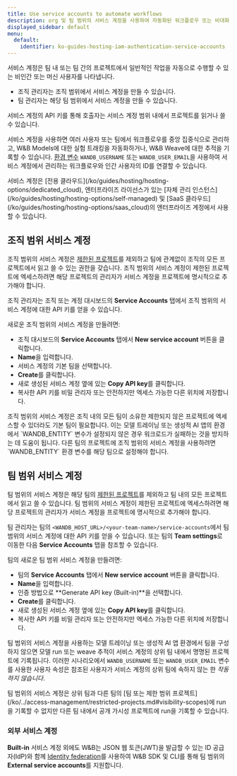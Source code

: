 ---
title: Use service accounts to automate workflows
description: org 및 팀 범위의 서비스 계정을 사용하여 자동화된 워크플로우 또는 비대화형 워크플로우를 관리하세요.
displayed_sidebar: default
menu:
  default:
    identifier: ko-guides-hosting-iam-authentication-service-accounts
---

서비스 계정은 팀 내 또는 팀 간의 프로젝트에서 일반적인 작업을 자동으로 수행할 수 있는 비인간 또는 머신 사용자를 나타냅니다.

- 조직 관리자는 조직 범위에서 서비스 계정을 만들 수 있습니다.
- 팀 관리자는 해당 팀 범위에서 서비스 계정을 만들 수 있습니다.

서비스 계정의 API 키를 통해 호출자는 서비스 계정 범위 내에서 프로젝트를 읽거나 쓸 수 있습니다.

서비스 계정을 사용하면 여러 사용자 또는 팀에서 워크플로우를 중앙 집중식으로 관리하고, W&B Models에 대한 실험 트래킹을 자동화하거나, W&B Weave에 대한 추적을 기록할 수 있습니다. [환경 변수](/ko/guides/models/track/environment-variables) `WANDB_USERNAME` 또는 `WANDB_USER_EMAIL`을 사용하여 서비스 계정에서 관리하는 워크플로우와 인간 사용자의 ID를 연결할 수 있습니다.

<Note>
서비스 계정은 [전용 클라우드](/ko/guides/hosting/hosting-options/dedicated_cloud), 엔터프라이즈 라이선스가 있는 [자체 관리 인스턴스](/ko/guides/hosting/hosting-options/self-managed) 및 [SaaS 클라우드](/ko/guides/hosting/hosting-options/saas_cloud)의 엔터프라이즈 계정에서 사용할 수 있습니다.
</Note>

## 조직 범위 서비스 계정

조직 범위의 서비스 계정은 [제한된 프로젝트](/ko/../access-management/restricted-projects.md#visibility-scopes)를 제외하고 팀에 관계없이 조직의 모든 프로젝트에서 읽고 쓸 수 있는 권한을 갖습니다. 조직 범위의 서비스 계정이 제한된 프로젝트에 엑세스하려면 해당 프로젝트의 관리자가 서비스 계정을 프로젝트에 명시적으로 추가해야 합니다.

조직 관리자는 조직 또는 계정 대시보드의 **Service Accounts** 탭에서 조직 범위의 서비스 계정에 대한 API 키를 얻을 수 있습니다.

새로운 조직 범위의 서비스 계정을 만들려면:

* 조직 대시보드의 **Service Accounts** 탭에서 **New service account** 버튼을 클릭합니다.
* **Name**을 입력합니다.
* 서비스 계정의 기본 팀을 선택합니다.
* **Create**를 클릭합니다.
* 새로 생성된 서비스 계정 옆에 있는 **Copy API key**를 클릭합니다.
* 복사한 API 키를 비밀 관리자 또는 안전하지만 엑세스 가능한 다른 위치에 저장합니다.

<Note>
조직 범위의 서비스 계정은 조직 내의 모든 팀이 소유한 제한되지 않은 프로젝트에 엑세스할 수 있더라도 기본 팀이 필요합니다. 이는 모델 트레이닝 또는 생성적 AI 앱의 환경에서 `WANDB_ENTITY` 변수가 설정되지 않은 경우 워크로드가 실패하는 것을 방지하는 데 도움이 됩니다. 다른 팀의 프로젝트에 조직 범위의 서비스 계정을 사용하려면 `WANDB_ENTITY` 환경 변수를 해당 팀으로 설정해야 합니다.
</Note>

## 팀 범위 서비스 계정

팀 범위의 서비스 계정은 해당 팀의 [제한된 프로젝트](/ko/../access-management/restricted-projects.md#visibility-scopes)를 제외하고 팀 내의 모든 프로젝트에서 읽고 쓸 수 있습니다. 팀 범위의 서비스 계정이 제한된 프로젝트에 엑세스하려면 해당 프로젝트의 관리자가 서비스 계정을 프로젝트에 명시적으로 추가해야 합니다.

팀 관리자는 팀의 `<WANDB_HOST_URL>/<your-team-name>/service-accounts`에서 팀 범위의 서비스 계정에 대한 API 키를 얻을 수 있습니다. 또는 팀의 **Team settings**로 이동한 다음 **Service Accounts** 탭을 참조할 수 있습니다.

팀의 새로운 팀 범위 서비스 계정을 만들려면:

* 팀의 **Service Accounts** 탭에서 **New service account** 버튼을 클릭합니다.
* **Name**을 입력합니다.
* 인증 방법으로 **Generate API key (Built-in)**을 선택합니다.
* **Create**를 클릭합니다.
* 새로 생성된 서비스 계정 옆에 있는 **Copy API key**를 클릭합니다.
* 복사한 API 키를 비밀 관리자 또는 안전하지만 엑세스 가능한 다른 위치에 저장합니다.

팀 범위의 서비스 계정을 사용하는 모델 트레이닝 또는 생성적 AI 앱 환경에서 팀을 구성하지 않으면 모델 run 또는 weave 추적이 서비스 계정의 상위 팀 내에서 명명된 프로젝트에 기록됩니다. 이러한 시나리오에서 `WANDB_USERNAME` 또는 `WANDB_USER_EMAIL` 변수를 사용한 사용자 속성은 참조된 사용자가 서비스 계정의 상위 팀에 속하지 않는 한 _작동하지 않습니다_.

<Warning>
팀 범위의 서비스 계정은 상위 팀과 다른 팀의 [팀 또는 제한 범위 프로젝트](/ko/../access-management/restricted-projects.md#visibility-scopes)에 run을 기록할 수 없지만 다른 팀 내에서 공개 가시성 프로젝트에 run을 기록할 수 있습니다.
</Warning>

### 외부 서비스 계정

**Built-in** 서비스 계정 외에도 W&B는 JSON 웹 토큰(JWT)을 발급할 수 있는 ID 공급자(IdP)와 함께 [Identity federation](/ko/./identity_federation.md#external-service-accounts)를 사용하여 W&B SDK 및 CLI를 통해 팀 범위의 **External service accounts**를 지원합니다.
